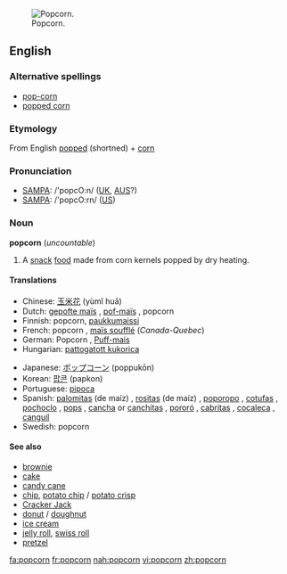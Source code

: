[[Image:Popcorn04.jpg|thumb|right|Popcorn.]]
==English==

===Alternative spellings===
*[[pop-corn]]
*[[popped corn]]

===Etymology===
From English [[popped]] (shortned) + [[corn]]

===Pronunciation===
*[[SAMPA]]: /'popcO:n/ ([[UK]], [[AUS]]?)
*[[SAMPA]]: /'popcO:rn/ ([[US]])

===Noun===
'''popcorn''' (''uncountable'')

# A [[snack]] [[food]] made from corn kernels popped by dry heating.

====Translations====
{{top}}
*Chinese: [[玉米花]] (yùmǐ huā)
*Dutch: [[gepofte maïs]] {{m}}, [[pof-maïs]] {{m}}, popcorn {{m}}
*Finnish: popcorn, [[paukkumaissi]]
*French: popcorn {{m}}, [[maïs soufflé]] {{m}} (''Canada-Quebec'')
*German: Popcorn {{n}}, [[Puff-mais]] {{m}}
*Hungarian: [[pattogatott kukorica]]
{{mid}}
*Japanese: [[ポップコーン]] (poppukōn)
*Korean: [[팝콘]] (papkon)
*Portuguese: [[pipoca]] {{f}}
*Spanish: [[palomitas]] (de maíz) {{f}}, [[rositas]] (de maíz) {{f}} {{italbrac|Latin America}}, [[poporopo]] {{m}} {{italbrac|Guatemala}}, [[cotufas]] {{f}} {{italbrac|Spain-Canary Islands, Venezuela}}, [[pochoclo]] {{m}} {{italbrac|Argentina}}, [[pops]] {{m}} {{italbrac|Uruguay}}, [[cancha]]  {{f}} or [[canchitas]]  {{f}} {{italbrac|Perú}}, [[pororó]] {{m}} {{italbrac|Paraguay}}, [[cabritas]] {{f}} {{italbrac|Chile}}, [[cocaleca]] {{f}} {{italbrac|Dominican Republic}}, [[canguil]] {{m}} {{italbrac|Ecuador}}
*Swedish: popcorn {{n}}
{{bottom}}

====See also====
*[[brownie]]
*[[cake]]
*[[candy cane]]
*[[chip]], [[potato chip]] / [[potato crisp]]
*[[Cracker Jack]]
*[[donut]] / [[doughnut]]
*[[ice cream]]
*[[jelly roll]], [[swiss roll]]
*[[pretzel]]

[[fa:popcorn]]
[[fr:popcorn]]
[[nah:popcorn]]
[[vi:popcorn]]
[[zh:popcorn]]